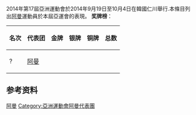 {{noteTA|G1=Sports}}
{{unreferenced|time=2014-09-19T01:45:20+00:00}}
{{expand|time=2014-09-19}}
{{Infobox Country Asian Games
|NOC=OMA
|year=2014
|competitors= 
|sports=
|flagbearer=
|location={{KOR}}[[仁川廣域市|仁川廣域市]]
|start_date={{Start date|2014|09|19}}
|end_date={{End date|2014|10|04}}    
|gold=0 
|silver=0
|bronze=0
|total=0
|rank=
|previous=[[2010年亞洲運動會阿曼代表團|2010]]
|next=[[2018年亞洲運動會阿曼代表團|2018]]
}}
2014年第17屆亞洲運動會於2014年9月19日至10月4日在韓國仁川舉行.本條目列出[[阿曼|阿曼]]運動員於本屆亞運會的表現。
'''奖牌榜'''：
{| class="wikitable"
|-
! 名次 !! 代表团 !! 金牌 !! 银牌 !! 铜牌 !! 总数
|-
| ? || [[阿曼|阿曼]] ||  ||   ||  ||  
|}
==参考资料==
{{2014年亚洲运动会代表团}}
[[Category:2014年亚洲运动会代表团|阿曼]]
[[Category:亞洲運動會阿曼代表團|Category:亞洲運動會阿曼代表團]]